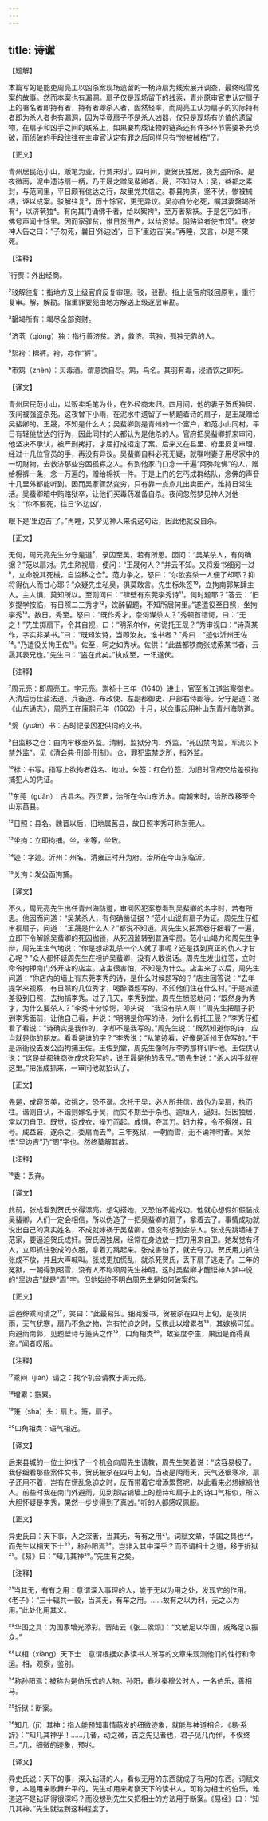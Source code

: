 ```yaml
---
---
---
```

title: 诗谳
---




【题解】


本篇写的是能吏周亮工以凶杀案现场遗留的一柄诗扇为线索展开调查，最终昭雪冤案的故事。然而本案也有漏洞。扇子仅是现场留下的线索，青州原审官吏认定扇子上的署名者即持有者，持有者即杀人者，固然轻率，而周亮工认为扇子的实际持有者即为杀人者也有漏洞，因为毕竟扇子不是杀人凶器，仅只是现场有价值的遗留物，在扇子和凶手之间的联系上，如果要构成证物的链条还有许多环节需要补充侦破，而侦破的手段往往在主审官认定有罪之后同样只有“惨被械梏”了。


【正文】

青州居民范小山，贩笔为业，行贾未归¹。四月间，妻贺氏独居，夜为盗所杀。是夜微雨，泥中遗诗扇一柄，乃王晟之赠吴蜚卿者。晟，不知何人；吴，益都之素封，与范同里，平日颇有佻达之行，故里党共信之。郡县拘质，坚不伏，惨被械梏，诬以成案。驳解往复²，历十馀官，更无异议。吴亦自分必死，嘱其妻罄竭所有³，以济茕独⁴。有向其门诵佛千者，给以絮袴⁵，至万者絮袄。于是乞丐如市，佛号声闻十馀里。因而家骤贫，惟日货田产，以给资斧。阴赂监者使市鸩⁶。夜梦神人告之曰：“子勿死，曩日‘外边凶’，目下‘里边吉’矣。”再睡，又言，以是不果死。

【注释】


¹行贾：外出经商。

²驳解往复：指地方及上级官府反复审理。驳，驳勘。指上级官府驳回原判，重行复审。解，解勘。指重罪要犯由地方解送上级逐层审勘。

³罄竭所有：竭尽全部资财。

⁴济茕（qióng）独：指行善济贫。济，救济。茕独，孤独无靠的人。

⁵絮袴：棉裤。袴，亦作“裤”。

⁶市鸩（zhèn）：买毒酒。谓意欲自尽。鸩，鸟名。其羽有毒，浸酒饮之即死。





【译文】


青州居民范小山，以贩卖毛笔为业，在外经商未归。四月间，他的妻子贺氏独居，夜间被强盗杀死。这夜曾下小雨，在泥水中遗留了一柄题着诗的扇子，是王晟赠给吴蜚卿的。王晟，不知是什么人；吴蜚卿则是青州的一个富户，和范小山同村，平日有轻佻放达的行为，因此同村的人都认为是他杀的人。官府把吴蜚卿抓来审问，他坚决不承认，被严刑拷打，才屈打成招定了案。后来又在县里、府里反复审理，经过十几位官员的手，再没有异议。吴蜚卿自料必死无疑，就嘱咐妻子用尽家中的一切财物，去救济那些穷困孤寡之人。有到他家门口念一千遍“阿弥陀佛”的人，赠给棉裤一条，念一万遍的，赠给棉袄一件。于是上门的乞丐成群结队，念佛的声音十几里外都能听到。因而吴家骤然变穷，只有靠一点点儿出卖田产，维持日常生活。吴蜚卿暗中贿赂狱卒，让他们买毒药准备自杀。夜间忽然梦见神人对他说：“你不要死，往日‘外边凶’，

眼下是‘里边吉’了。”再睡，又梦见神人来说这句话，因此他就没自杀。


【正文】

无何，周元亮先生分守是道⁷，录囚至吴，若有所思。因问：“吴某杀人，有何确据？”范以扇对。先生熟视扇，便问：“王晟何人？”并云不知。又将爰书细阅一过⁸，立命脱其死械，自监移之仓⁹。范力争之，怒曰：“尔欲妄杀一人便了却耶？抑将得仇人而甘心耶？”众疑先生私吴，俱莫敢言。先生标朱签¹⁰，立拘南郭某肆主人。主人惧，莫知所以。至则问曰：“肆壁有东莞李秀诗¹¹，何时题耶？”答云：“旧岁提学按临，有日照二三秀才¹²，饮醉留题，不知所居何里。”遂遣役至日照，坐拘李秀¹³。数日，秀至。怒曰：“既作秀才，奈何谋杀人？”秀顿首错愕，曰：“无之！”先生掷扇下，令其自视，曰：“明系尔作，何诡托王晟？”秀审视曰：“诗真某作，字实非某书。”曰：“既知汝诗，当即汝友。谁书者？”秀曰：“迹似沂州王佐¹⁴。”乃遣役关拘王佐¹⁵。佐至，呵之如秀状。佐供：“此益都铁商张成索某书者，云晟其表兄也。”先生曰：“盗在此矣。”执成至，一讯遂伏。

【注释】


⁷周元亮：即周亮工。字元亮。崇祯十三年（1640）进士，官至浙江道监察御史。入清后历仕盐法道、兵备道、布政使、左副都御史、户部右侍郎等。分守是道：据《山东通志》，周亮工在康熙元年（1662）十月，以佥事起用补山东青州海防道。

⁸爰（yuán）书：古时记录囚犯供词的文书。

⁹自监移之仓：由内牢移至外监。清制，监狱分内、外监，“死囚禁内监，军流以下禁外监”。见《清会典·刑部·刑制》。仓，罪犯监禁之所，指外监。

¹⁰标：书写。指写上欲拘者姓名、地址。朱签：红色竹签，为旧时官府交给差役拘捕犯人的凭证。

¹¹东莞（guǎn）：古县名。西汉置，治所在今山东沂水。南朝宋时，治所改移至今山东莒县。

¹²日照：县名。魏晋以后，旧地属莒县，故日照李秀可称东莞人。

¹³坐拘：立即拘捕。坐，坐等，坐致。

¹⁴迹：字迹。沂州：州名。清雍正时升为府。治所在今山东临沂。

¹⁵关拘：发公函拘捕。





【译文】


不久，周元亮先生出任青州海防道，审阅囚犯案卷看到吴蜚卿的名字时，若有所思。他因而问道：“吴某杀人，有何确凿证据？”范小山说有扇子为证。周先生仔细审视扇子，问道：“王晟是什么人？”都说不知道。周先生又把案卷仔细看了一遍，立即下令解除吴蜚卿的死囚枷锁，从死囚监转到普通牢房。范小山竭力和周先生争辩，周先生生气地说：“你是想胡乱杀一个人就了事呢？还是找到真正的仇人才甘心呢？”众人都怀疑周先生在袒护吴蜚卿，没有人敢说话。周先生发出红签，立时命令拘押南门外开店的店主。店主很害怕，不知是为什么。店主来了以后，周先生问道：“你店内的墙上有东莞李秀的诗，是什么时候题写的？”店主回答说：“去年提学来视察，有日照的几位秀才，喝醉酒题写的，不知他们住在什么村。”于是派遣差役到日照，去拘捕李秀。过了几天，李秀到堂。周先生愤怒地问：“既然身为秀才，为什么要杀人？”李秀十分惊愕，叩头说：“我没有杀人啊！”周先生把扇子扔到李秀面前，让他自己看，并说：“明明是你写的诗，为什么假托王晟？”李秀仔细看了看说：“诗确实是我作的，字却不是我写的。”周先生说：“既然知道你的诗，应当就是你的朋友。看看是谁的字？”李秀说：“从笔迹看，好像是沂州王佐写的。”于是派衙役去发公函拘捕王佐。王佐到堂，周先生像呵斥李秀那样训斥他。王佐供认说：“这是益都铁商张成求我写的，说王晟是他的表兄。”周先生说：“杀人凶手就在这里。”把张成抓来，一审问他就招认了。


【正文】

先是，成窥贺美，欲挑之，恐不谐。念托于吴，必人所共信，故伪为吴扇，执而往。谐则自认，不谐则嫁名于吴，而实不期至于杀也。逾垣入，逼妇。妇因独居，常以刀自卫。既觉，捉成衣，操刀而起。成惧，夺其刀。妇力挽，令不得脱，且号。成益窘，遂杀之，委扇而去¹⁶。三年冤狱，一朝而雪，无不诵神明者。吴始悟“里边吉”乃“周”字也。然终莫解其故。

【注释】


¹⁶委：丢弃。





【译文】


此前，张成看到贺氏长得漂亮，想勾搭她，又恐怕不能成功。他就心想假如假装成吴蜚卿，人们一定会相信，所以伪造了一把吴蜚卿的扇子，拿着去了。事情成功就说出自己的真实姓名，不成就嫁祸于吴蜚卿，但没有想到会杀人。张成先跳墙进了范家，要逼迫贺氏成奸。贺氏因独居，经常在身边放一把刀用来自卫。她发觉有坏人，立即抓住张成的衣服，拿着刀跳起来。张成害怕了，就去夺刀。贺氏用力抓住张成不放，并且大声喊叫。张成更加慌乱，就杀死贺氏，丢下扇子逃走了。三年的冤狱，一朝得到昭雪，没有人不称颂周先生神明。这时吴蜚卿才醒悟神人梦中说的“里边吉”就是“周”字。但他始终不明白周先生是如何破案的。


【正文】

后邑绅乘间请之¹⁷，笑曰：“此最易知。细阅爰书，贺被杀在四月上旬，是夜阴雨，天气犹寒，扇乃不急之物，岂有忙迫之时，反携此以增累者¹⁸，其嫁祸可知。向避雨南郭，见题壁诗与箑头之作¹⁹，口角相类²⁰，故妄度李生，果因是而得真盗。”闻者叹服。

【注释】


¹⁷乘间（jiàn）请之：找个机会请教于周元亮。

¹⁸增累：拖累。

¹⁹箑（shà）头：扇上。箑，扇子。

²⁰口角相类：语气相近。





【译文】


后来县城的一位士绅找了一个机会向周先生请教，周先生笑着说：“这容易极了。我仔细看那些案件文书，贺氏被杀在四月上旬，当夜是阴雨天，天气还很寒冷，扇子还用不着，岂有在慌乱急迫之时，反而带着它增添累赘呢，以此看来必想嫁祸他人。前些时我在南门外避雨，见到那店铺墙上的题诗和扇子上的诗口气相似，所以大胆怀疑是李秀，果然一步步得到了真凶。”听的人都感叹佩服。


【正文】

异史氏曰：天下事，入之深者，当其无，有有之用²¹。词赋文章，华国之具也²²，而先生以相天下士²³，称孙阳焉²⁴。岂非入其中深乎？而不谓相士之道，移于折狱²⁵。《易》曰：“知几其神²⁶。”先生有之矣。

【注释】


²¹当其无，有有之用：意谓深入事理的人，能于无以为用之处，发现它的作用。《老子》：“三十辐共一毂，当其无，有车之用。……故有之以为利，无之以为用。”此处化用其义。

²²华国之具：为国家增光添彩。晋陆云《张二侯颂》：“文敏足以华国，威略足以振众。”

²³以相（xiàng）天下士：意谓根据众多读书人所写的文章来观测他们的性行和命运。相，观察，鉴别。

²⁴称孙阳焉：被称为是伯乐式的人物。孙阳，春秋秦穆公时人，一名伯乐，善相马。

²⁵折狱：断案。

²⁶知几（jī）其神：指人能预知事情萌发的细微迹象，就能与神道相合。《易·系辞》：“知几其神乎！……几者，动之微，吉之先见者也，君子见几而作，不俟终日。”几，细微的迹象，预兆。





【译文】


异史氏说：天下的事，深入钻研的人，看似无用的东西就成了有用的东西。词赋文章，本是用来歌舞升平的，先生却用来考察天下的读书人，可称为相士的伯乐。难道这不是钻研得很深吗？而没想到先生又把相士的方法用于断案。《易经》曰：“知几其神。”先生就达到这种程度了。